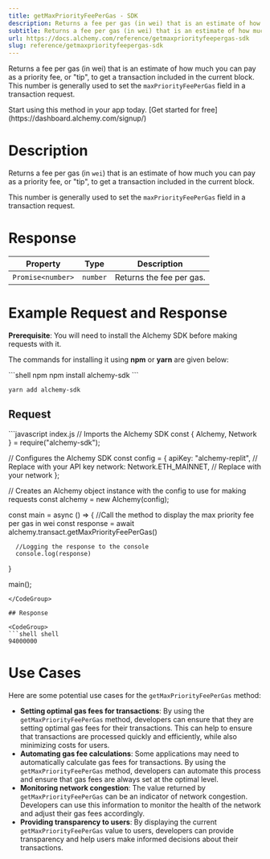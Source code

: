 ```yaml
---
title: getMaxPriorityFeePerGas - SDK
description: Returns a fee per gas (in wei) that is an estimate of how much you can pay as a priority fee, or \tip\, to get a transaction included in the current block. This number is generally used to set the maxPriorityFeePerGas field in a transaction request.
subtitle: Returns a fee per gas (in wei) that is an estimate of how much you can pay as a priority fee, or \tip\, to get a transaction included in the current block. This number is generally used to set the maxPriorityFeePerGas field in a transaction request.
url: https://docs.alchemy.com/reference/getmaxpriorityfeepergas-sdk
slug: reference/getmaxpriorityfeepergas-sdk
---
```


Returns a fee per gas (in wei) that is an estimate of how much you can pay as a priority fee, or "tip", to get a transaction included in the current block. This number is generally used to set the `maxPriorityFeePerGas` field in a transaction request.

<Tip title="Don’t have an API key?" icon="star">
  Start using this method in your app today. [Get started for free](https://dashboard.alchemy.com/signup/)
</Tip>

# Description

Returns a fee per gas (in `wei`) that is an estimate of how much you can pay as a priority fee, or "tip", to get a transaction included in the current block.

This number is generally used to set the `maxPriorityFeePerGas` field in a transaction request.

# Response

| Property          | Type     | Description              |
| ----------------- | -------- | ------------------------ |
| `Promise<number>` | `number` | Returns the fee per gas. |

# Example Request and Response

**Prerequisite**: You will need to install the Alchemy SDK before making requests with it.

The commands for installing it using **npm** or **yarn** are given below:

<CodeGroup>
  ```shell npm
  npm install alchemy-sdk
  ```

  ```shell yarn
  yarn add alchemy-sdk
  ```
</CodeGroup>

## Request

<CodeGroup>
  ```javascript index.js
  // Imports the Alchemy SDK
  const { Alchemy, Network } = require("alchemy-sdk");

  // Configures the Alchemy SDK
  const config = {
      apiKey: "alchemy-replit", // Replace with your API key
      network: Network.ETH_MAINNET, // Replace with your network
  };

  // Creates an Alchemy object instance with the config to use for making requests
  const alchemy = new Alchemy(config);

  const main = async () => {
      //Call the method to display the max priority fee per gas in wei
      const response = await alchemy.transact.getMaxPriorityFeePerGas()

      //Logging the response to the console
      console.log(response)
  }

  main();
  ```
</CodeGroup>

## Response

<CodeGroup>
  ```shell shell
  94000000
  ```
</CodeGroup>

# Use Cases

Here are some potential use cases for the `getMaxPriorityFeePerGas` method:

* **Setting optimal gas fees for transactions**: By using the `getMaxPriorityFeePerGas` method, developers can ensure that they are setting optimal gas fees for their transactions. This can help to ensure that transactions are processed quickly and efficiently, while also minimizing costs for users.
* **Automating gas fee calculations**: Some applications may need to automatically calculate gas fees for transactions. By using the `getMaxPriorityFeePerGas` method, developers can automate this process and ensure that gas fees are always set at the optimal level.
* **Monitoring network congestion**: The value returned by `getMaxPriorityFeePerGas` can be an indicator of network congestion. Developers can use this information to monitor the health of the network and adjust their gas fees accordingly.
* **Providing transparency to users**: By displaying the current `getMaxPriorityFeePerGas` value to users, developers can provide transparency and help users make informed decisions about their transactions.
